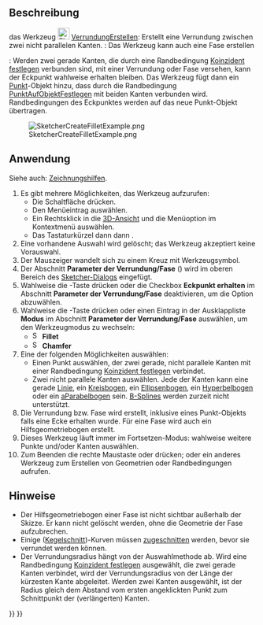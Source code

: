 <languages/>

{{Docnav/de
|[[Sketcher_ToggleActiveConstraint/de| AktiveRandbedingungUmschalten]]
|[[Sketcher_CreateChamfer/de|FaseErstellen]]
|[[Sketcher_Workbench/de|Sketcher]]
|IconL=Sketcher_ToggleActiveConstraint.svg
|IconR=Sketcher_CreateChamfer.svg
|IconC=Workbench_Sketcher.svg
}}

{{GuiCommand/de
|Name=Sketcher CreateFillet
|Name/de=Sketcher VerrundungErstellen
|MenuLocation=Skizze → Sketcher-Werkzeuge → Verrundung erstellen
|Workbenches=[[Sketcher_Workbench/de|Sketcher]]
|Shortcut={{KEY|G}} {{KEY|F}} {{KEY|F}}
|SeeAlso=
}}

<span id="Description"></span>
==Beschreibung==

das Werkzeug [[Image:Sketcher_CreateFillet.png|24px]] [[Sketcher_CreateFillet/de|VerrundungErstellen]]: Erstellt eine Verrundung zwischen zwei nicht parallelen Kanten. {{Version/de|1.0}}: Das Werkzeug kann auch eine Fase erstellen

{{Version/de|1.0}}: Werden zwei gerade Kanten, die durch eine Randbedingung [[Sketcher_ConstrainCoincident/de|Koinzident festlegen]] verbunden sind, mit einer Verrundung oder Fase versehen, kann der Eckpunkt wahlweise erhalten bleiben. Das Werkzeug fügt dann ein [[Sketcher_CreatePoint/de|Punkt]]-Objekt hinzu, dass durch die Randbedingung [[Sketcher_ConstrainPointOnObject/de|PunktAufObjektFestlegen]] mit beiden Kanten verbunden wird. Randbedingungen des Eckpunktes werden auf das neue Punkt-Objekt übertragen.

[[Image:SketcherCreateFilletExample.png‎]]

<span id="Usage"></span>
==Anwendung==

Siehe auch: [[Sketcher_Workbench/de#Zeichnungshilfen|Zeichnungshilfen]].

# Es gibt mehrere Möglichkeiten, das Werkzeug aufzurufen:
#* Die Schaltfläche {{Button|[[Image:Sketcher_CreateFillet.svg|16px]] [[Sketcher_CreateFillet/de|Verrundung]]}} drücken.
#* Den Menüeintrag {{MenuCommand|Skizze → Sketcher-Werkzeuge → [[Image:Sketcher_CreateFillet.svg|16px]] Verrundung }} auswählen.
#* Ein Rechtsklick in die [[3D_View/de|3D-Ansicht]] und die Menüoption {{MenuCommand|[[Image:Sketcher_CreateFillet.svg|16px]] Verrundung}}  im Kontextmenü auswählen.
#* Das Tastaturkürzel {{KEY|G}} dann {{KEY|F}} dann {{KEY|F}}.
# Eine vorhandene Auswahl wird gelöscht; das Werkzeug akzeptiert keine Vorauswahl.
# Der Mauszeiger wandelt sich zu einem Kreuz mit Werkzeugsymbol.
# Der Abschnitt '''Parameter der Verrundung/Fase''' ({{Version/de|1.0}}) wird im oberen Bereich des [[Sketcher_Dialog/de|Sketcher-Dialogs]] eingefügt.
# Wahlweise die {{KEY|U}}-Taste drücken oder die Checkbox '''Eckpunkt erhalten''' im Abschnitt '''Parameter der Verrundung/Fase''' deaktivieren, um die Option abzuwählen. {{Version/de|1.0}}
# Wahlweise die {{KEY|M}}-Taste drücken oder einen Eintrag in der Ausklappliste '''Modus''' im Abschnitt '''Parameter der Verrundung/Fase''' auswählen, um den Werkzeugmodus zu wechseln:
#* [[Image:Sketcher_CreateFillet.svg|16px]] '''Fillet'''
#* [[Image:Sketcher_CreateChamfer.svg|16px]] '''Chamfer'''
# Eine der folgenden Möglichkeiten auswählen:
#* Einen Punkt auswählen, der zwei gerade, nicht parallele Kanten mit einer Randbedingung [[Sketcher_ConstrainCoincident/de|Koinzident festlegen]] verbindet.
#* Zwei nicht parallele Kanten auswählen. Jede der Kanten kann eine gerade [[Sketcher_CreateLine/de|Linie]], ein [[Sketcher_CreateArc/de|Kreisbogen]], ein [[Sketcher_CreateArcOfEllipse/de|Ellipsenbogen]], ein [[Sketcher_CreateArcOfHyperbola/de|Hyperbelbogen]] oder ein [[Sketcher_CreateArcOfParabola/de|aParabelbogen]] sein. [[Sketcher_Workbench/de#Sketcher_CompCreateBSpline|B-Splines]] werden zurzeit nicht unterstützt.
# Die Verrundung bzw. Fase wird erstellt, inklusive eines Punkt-Objekts falls eine Ecke erhalten wurde. Für eine Fase wird auch ein Hilfsgeometriebogen erstellt.
# Dieses Werkzeug läuft immer im Fortsetzen-Modus: wahlweise weitere Punkte und/oder Kanten auswählen.
# Zum Beenden die rechte Maustaste oder {{KEY|Esc}} drücken; oder ein anderes Werkzeug zum Erstellen von Geometrien oder Randbedingungen aufrufen.

<span id="Notes"></span>
==Hinweise== 

* Der Hilfsgeometriebogen einer Fase ist nicht sichtbar außerhalb der Skizze. Er kann nicht gelöscht werden, ohne die Geometrie der Fase aufzubrechen.
* Einige ([[Sketcher_Workbench/de#Sketcher_CompCreateConic|Kegelschnitt]])-Kurven müssen [[Sketcher_Trimming/de|zugeschnitten]] werden, bevor sie verrundet werden können.
* Der Verrundungsradius hängt von der Auswahlmethode ab. Wird eine Randbedingung [[Sketcher_ConstrainCoincident/de|Koinzident festlegen]] ausgewählt, die zwei gerade Kanten verbindet, wird der Verrundungsradius von der Länge der kürzesten Kante abgeleitet. Werden zwei Kanten ausgewählt, ist der Radius gleich dem Abstand vom ersten angeklickten Punkt zum Schnittpunkt der (verlängerten) Kanten.


{{Docnav/de
|[[Sketcher_ToggleActiveConstraint/de| AktiveRandbedingungUmschalten]]
|[[Sketcher_CreateChamfer/de|FaseErstellen]]
|[[Sketcher_Workbench/de|Sketcher]]
|IconL=Sketcher_ToggleActiveConstraint.svg
|IconR=Sketcher_CreateChamfer.svg
|IconC=Workbench_Sketcher.svg
}}

{{Sketcher_Tools_navi{{#translation:}}}}
{{Userdocnavi{{#translation:}}}}